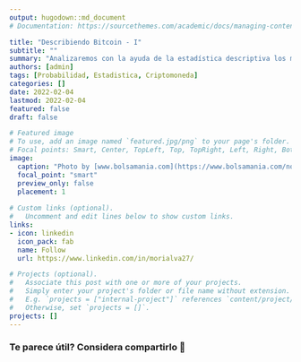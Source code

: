 ```yaml
---
output: hugodown::md_document
# Documentation: https://sourcethemes.com/academic/docs/managing-content/

title: "Describiendo Bitcoin - I"
subtitle: ""
summary: "Analizaremos con la ayuda de la estadística descriptiva los movimientos de una criptomoneda"
authors: [admin]
tags: [Probabilidad, Estadistica, Criptomoneda]
categories: []
date: 2022-02-04
lastmod: 2022-02-04
featured: false
draft: false

# Featured image
# To use, add an image named `featured.jpg/png` to your page's folder.
# Focal points: Smart, Center, TopLeft, Top, TopRight, Left, Right, BottomLeft, Bottom, BottomRight.
image:
  caption: "Photo by [www.bolsamania.com](https://www.bolsamania.com/noticias/criptodivisas/el-bitcoin-corrige-un-10-fin-del-rally-o-toma-de-beneficios--8277113.html)"
  focal_point: "smart"
  preview_only: false
  placement: 1
  
# Custom links (optional).
#   Uncomment and edit lines below to show custom links.
links:
- icon: linkedin
  icon_pack: fab
  name: Follow
  url: https://www.linkedin.com/in/morialva27/

# Projects (optional).
#   Associate this post with one or more of your projects.
#   Simply enter your project's folder or file name without extension.
#   E.g. `projects = ["internal-project"]` references `content/project/deep-learning/index.md`.
#   Otherwise, set `projects = []`.
projects: []
---
```

<div style="text-align: justify">



<div/>

### Te parece útil? Considera compartirlo 🙌
